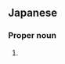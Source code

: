 ==Japanese==
{{ja-kanjitab|い|じゃ|k2=ざ|な|み|yomi=o|sort=いざなみ}}
{{ateji|c=y|sort=いざなみ}}
===Proper noun===
{{ja-pos|proper|いざなみ|イザナミ}}

# {{alternative spelling of|lang=ja|伊邪那美}}